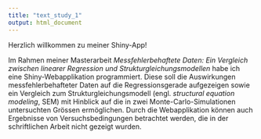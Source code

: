 ```yaml
---
title: "text_study_1"
output: html_document
---
```


Herzlich willkommen zu meiner Shiny-App!


Im Rahmen meiner Masterarbeit *Messfehlerbehaftete Daten: Ein Vergleich zwischen 
linearer Regression und Strukturgleichungsmodellen* habe ich eine
Shiny-Webapplikation programmiert. Diese soll die Auswirkungen messfehlerbehafteter 
Daten auf die Regressionsgerade aufgezeigen sowie ein Vergleich zum 
Strukturgleichungsmodell (engl. *structural equation modeling*, SEM) mit Hinblick 
auf die in zwei Monte-Carlo-Simulationen untersuchten Grössen ermöglichen.
Durch die Webapplikation können auch Ergebnisse von Versuchsbedingungen betrachtet 
werden, die in der schriftlichen Arbeit nicht gezeigt wurden. 